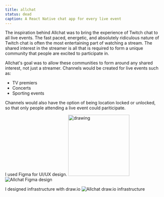 ```yaml
---
title: allchat
status: dead
caption: A React Native chat app for every live event
---
```



The inspiration behind Allchat was to bring the experience of Twitch chat to all live events. The fast paced, energetic, and absolutely ridiculous nature of Twitch chat is often the most entertaining part of watching a stream. The shared interest in the streamer is all that is required to form a unique community that people are excited to participate in. 

Allchat's goal was to allow these communities to form around any shared interest, not just a streamer. Channels would be created for live events such as:
- TV premiers
- Concerts
- Sporting events

Channels would also have the option of being location locked or unlocked, so that only people attending a live event could pariticipate.

I used Figma for UI/UX design.
<img src="./figma.png" alt="drawing" width="200"/>
![Allchat Figma design](./figma.png)

I designed infrastructure with draw.io
![Allchat draw.io infrastructure](./allchat-infra.png)

